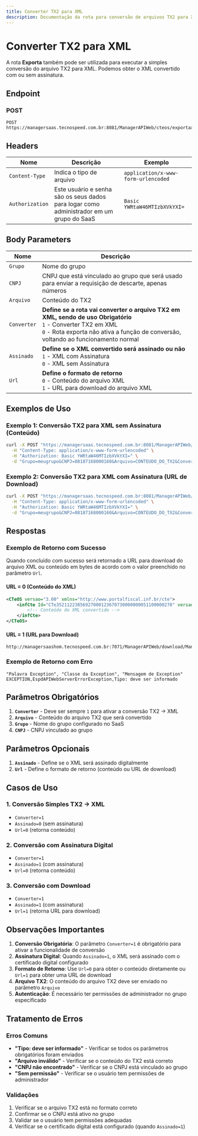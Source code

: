 ```yaml
---
title: Converter TX2 para XML
description: Documentação da rota para conversão de arquivos TX2 para XML no CT-e OS
---
```


# Converter TX2 para XML

A rota **Exporta** também pode ser utilizada para executar a simples conversão do arquivo TX2 para XML. Podemos obter o XML convertido com ou sem assinatura.

## Endpoint

### POST

```http
POST https://managersaas.tecnospeed.com.br:8081/ManagerAPIWeb/cteos/exportaxml
```

## Headers

| Nome | Descrição | Exemplo |
|------|-----------|---------|
| `Content-Type` | Indica o tipo de arquivo | `application/x-www-form-urlencoded` |
| `Authorization` | Este usuário e senha são os seus dados para logar como administrador em um grupo do SaaS | `Basic YWRtaW46MTIzbXVkYXI=` |

## Body Parameters

| Nome | Descrição |
|------|-----------|
| `Grupo` | Nome do grupo |
| `CNPJ` | CNPJ que está vinculado ao grupo que será usado para enviar a requisição de descarte, apenas números |
| `Arquivo` | Conteúdo do TX2 |
| `Converter` | **Define se a rota vai converter o arquivo TX2 em XML, sendo de uso Obrigatório**<br/>`1` - Converter TX2 em XML<br/>`0` - Rota exporta não ativa a função de conversão, voltando ao funcionamento normal |
| `Assinado` | **Define se o XML convertido será assinado ou não**<br/>`1` - XML com Assinatura<br/>`0` - XML sem Assinatura |
| `Url` | **Define o formato de retorno**<br/>`0` - Conteúdo do arquivo XML<br/>`1` - URL para download do arquivo XML |

## Exemplos de Uso

### Exemplo 1: Conversão TX2 para XML sem Assinatura (Conteúdo)

```bash
curl -X POST "https://managersaas.tecnospeed.com.br:8081/ManagerAPIWeb/cteos/exportaxml" \
  -H "Content-Type: application/x-www-form-urlencoded" \
  -H "Authorization: Basic YWRtaW46MTIzbXVkYXI=" \
  -d "Grupo=meugrupo&CNPJ=08187168000160&Arquivo=CONTEUDO_DO_TX2&Converter=1&Assinado=0&Url=0"
```

### Exemplo 2: Conversão TX2 para XML com Assinatura (URL de Download)

```bash
curl -X POST "https://managersaas.tecnospeed.com.br:8081/ManagerAPIWeb/cteos/exportaxml" \
  -H "Content-Type: application/x-www-form-urlencoded" \
  -H "Authorization: Basic YWRtaW46MTIzbXVkYXI=" \
  -d "Grupo=meugrupo&CNPJ=08187168000160&Arquivo=CONTEUDO_DO_TX2&Converter=1&Assinado=1&Url=1"
```

## Respostas

### Exemplo de Retorno com Sucesso

Quando concluído com sucesso será retornado a URL para download do arquivo XML ou conteúdo em bytes de acordo com o valor preenchido no parâmetro `Url`.

#### URL = 0 (Conteúdo do XML)

```xml
<CTeOS versao="3.00" xmlns="http://www.portalfiscal.inf.br/cte">
    <infCte Id="CTe35211223856927000123670730000000051100000270" versao="3.00">
        <!-- Conteúdo do XML convertido -->
    </infCte>
</CTeOS>
```

#### URL = 1 (URL para Download)

```text
http://managersaashom.tecnospeed.com.br:7071/ManagerAPIWeb/download/ManagerCTeOS/43170704086596000145578460000000011000000009.xml
```

### Exemplo de Retorno com Erro

```text
"Palavra Exception", "Classe da Exception", "Mensagem de Exception"
EXCEPTION,EspdAPIWebServerErrorException,Tipo: deve ser informado
```

## Parâmetros Obrigatórios

1. **`Converter`** - Deve ser sempre `1` para ativar a conversão TX2 → XML
2. **`Arquivo`** - Conteúdo do arquivo TX2 que será convertido
3. **`Grupo`** - Nome do grupo configurado no SaaS
4. **`CNPJ`** - CNPJ vinculado ao grupo

## Parâmetros Opcionais

1. **`Assinado`** - Define se o XML será assinado digitalmente
2. **`Url`** - Define o formato de retorno (conteúdo ou URL de download)

## Casos de Uso

### 1. Conversão Simples TX2 → XML
- `Converter=1`
- `Assinado=0` (sem assinatura)
- `Url=0` (retorna conteúdo)

### 2. Conversão com Assinatura Digital
- `Converter=1`
- `Assinado=1` (com assinatura)
- `Url=0` (retorna conteúdo)

### 3. Conversão com Download
- `Converter=1`
- `Assinado=1` (com assinatura)
- `Url=1` (retorna URL para download)

## Observações Importantes

1. **Conversão Obrigatória**: O parâmetro `Converter=1` é obrigatório para ativar a funcionalidade de conversão
2. **Assinatura Digital**: Quando `Assinado=1`, o XML será assinado com o certificado digital configurado
3. **Formato de Retorno**: Use `Url=0` para obter o conteúdo diretamente ou `Url=1` para obter uma URL de download
4. **Arquivo TX2**: O conteúdo do arquivo TX2 deve ser enviado no parâmetro `Arquivo`
5. **Autenticação**: É necessário ter permissões de administrador no grupo especificado

## Tratamento de Erros

### Erros Comuns

- **"Tipo: deve ser informado"** - Verificar se todos os parâmetros obrigatórios foram enviados
- **"Arquivo inválido"** - Verificar se o conteúdo do TX2 está correto
- **"CNPJ não encontrado"** - Verificar se o CNPJ está vinculado ao grupo
- **"Sem permissão"** - Verificar se o usuário tem permissões de administrador

### Validações

1. Verificar se o arquivo TX2 está no formato correto
2. Confirmar se o CNPJ está ativo no grupo
3. Validar se o usuário tem permissões adequadas
4. Verificar se o certificado digital está configurado (quando `Assinado=1`)